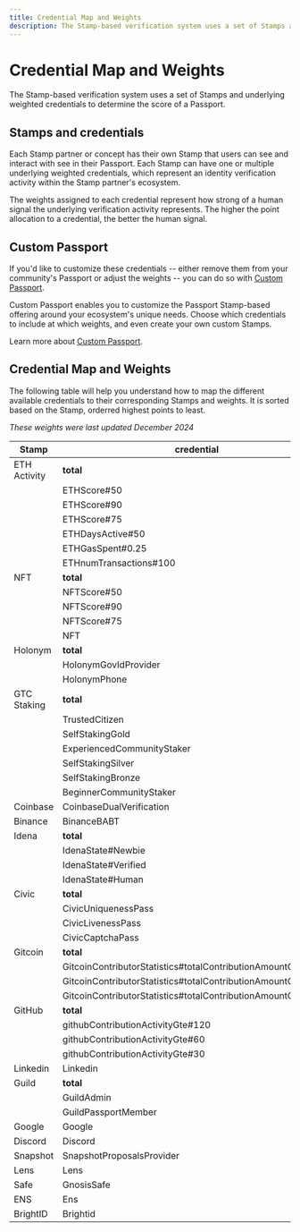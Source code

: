 ```yaml
---
title: Credential Map and Weights
description: The Stamp-based verification system uses a set of Stamps and underlying weighted credentials to determine the score of a Passport.
---
```


# Credential Map and Weights

The Stamp-based verification system uses a set of Stamps and underlying weighted credentials to determine the score of a Passport.

## Stamps and credentials 

Each Stamp partner or concept has their own Stamp that users can see and interact with see in their Passport. Each Stamp can have one or multiple underlying weighted credentials, which represent an identity verification activity within the Stamp partner's ecosystem.

The weights assigned to each credential represent how strong of a human signal the underlying verification activity represents. The higher the point allocation to a credential, the better the human signal.

## Custom Passport

If you'd like to customize these credentials -- either remove them from your community's Passport or adjust the weights -- you can do so with [Custom Passport](../custom-passport.md).

Custom Passport enables you to customize the Passport Stamp-based offering around your ecosystem's unique needs. Choose which credentials to include at which weights, and even create your own custom Stamps.

Learn more about [Custom Passport](../custom-passport.md).


## Credential Map and Weights

The following table will help you understand how to map the different available credentials to their corresponding Stamps and weights. It is sorted based on the Stamp, orderred highest points to least. 

*These weights were last updated December 2024*

| Stamp        | credential                                                   | new_weight |
|--------------|--------------------------------------------------------------|------------|
| ETH Activity | **total**                                                    |     22.541 |
|              | ETHScore#50                                                  |     16.021 |
|              | ETHScore#90                                                  |      2.926 |
|              | ETHScore#75                                                  |      2.399 |
|              | ETHDaysActive#50                                             |      0.207 |
|              | ETHGasSpent#0.25                                             |      0.778 |
|              | ETHnumTransactions#100                                       |      0.210 |
| NFT          | **total**                                                    |     22.053 |
|              | NFTScore#50                                                  |     16.246 |
|              | NFTScore#90                                                  |      2.413 |
|              | NFTScore#75                                                  |      2.362 |
|              | NFT                                                          |      1.032 |
| Holonym      |  **total**                                                   |     17.547 |
|              | HolonymGovIdProvider                                         |     16.026 |
|              | HolonymPhone                                                 |      1.521 |
| GTC Staking  | **total**                                                    |     12.506 |
|              | TrustedCitizen                                               |      4.009 |
|              | SelfStakingGold                                              |      2.700 |
|              | ExperiencedCommunityStaker                                   |      2.161 |
|              | SelfStakingSilver                                            |      2.066 |
|              | SelfStakingBronze                                            |      0.897 |
|              | BeginnerCommunityStaker                                      |      0.673 |
| Coinbase     | CoinbaseDualVerification                                     |     10.042 |
| Binance      | BinanceBABT                                                  |     10.021 |
| Idena        | **total**                                                    |      9.736 |
|              | IdenaState#Newbie                                            |      5.892 |
|              | IdenaState#Verified                                          |      1.924 |
|              | IdenaState#Human                                             |      1.921 |
| Civic        | **total**                                                    |      8.867 |
|              | CivicUniquenessPass                                          |      5.005 |
|              | CivicLivenessPass                                            |      3.038 |
|              | CivicCaptchaPass                                             |      0.823 |
| Gitcoin      | **total**                                                    |      6.237 |
|              | GitcoinContributorStatistics#totalContributionAmountGte#1000 |      4.997 |
|              | GitcoinContributorStatistics#totalContributionAmountGte#100  |      1.017 |
|              | GitcoinContributorStatistics#totalContributionAmountGte#10   |      0.223 |
| GitHub       | **total**                                                    |      6.026 |
|              | githubContributionActivityGte#120                            |      2.259 |
|              | githubContributionActivityGte#60                             |      1.888 |
|              | githubContributionActivityGte#30                             |      1.879 |
| Linkedin     | Linkedin                                                     |      1.531 |
| Guild        | **total**                                                    |      0.708 |
|              | GuildAdmin                                                   |      0.468 |
|              | GuildPassportMember                                          |      0.240 |
| Google       | Google                                                       |      0.525 |
| Discord      | Discord                                                      |      0.516 |
| Snapshot     | SnapshotProposalsProvider                                    |      0.239 |
| Lens         | Lens                                                         |      0.230 |
| Safe         | GnosisSafe                                                   |      0.222 |
| ENS          | Ens                                                          |      0.208 |
| BrightID     | Brightid                                                     |      0.202 |